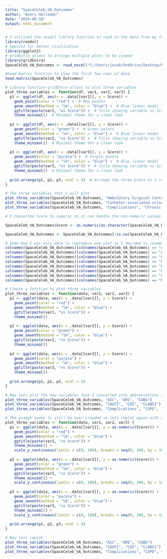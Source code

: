 ---
title: "SpaceCeleb_VA_Outcomes"
author: "Avery Holloman"
date: "2024-08-18"
output: html_document
---

```{r}
# I utilized the readxl library function to read in the data from my folder
library(readxl)
# Gpplot2 for better visulization
library(ggplot2)
# gridExtra allows to arrange multiple plots to be viewed
library(gridExtra)  
SpaceCeleb_VA_Outcomes <- read_excel("C:/Users/jacob/OneDrive/Desktop/R Studio Projects 2024/Datasets/SpaceCeleb_VA_Outcomes.xls")
```

```{r}
#head matrix function to view the first few rows of data
head.matrix(SpaceCeleb_VA_Outcomes)
```


```{r}
# Library function gridExtra allows to plot three variables
plot_three_variables <- function(df, var1, var2, var3) {
  p1 <- ggplot(df, aes(x = .data[[var1]], y = Score)) +
    geom_point(color = "red") +  # Red points
    geom_smooth(method = "lm", color = "blue") +  # Blue linear model fit
    ggtitle(paste(var1, "vs Score")) +  # Title showing variable vs Score
    theme_minimal()  # Minimal theme for a clean look
  
  p2 <- ggplot(df, aes(x = .data[[var2]], y = Score)) +
    geom_point(color = "green") +  # Green points
    geom_smooth(method = "lm", color = "blue") +  # Blue linear model fit
    ggtitle(paste(var2, "vs Score")) +  # Title showing variable vs Score
    theme_minimal()  # Minimal theme for a clean look
  
  p3 <- ggplot(df, aes(x = .data[[var3]], y = Score)) +
    geom_point(color = "purple") +  # Purple points
    geom_smooth(method = "lm", color = "blue") +  # Blue linear model fit
    ggtitle(paste(var3, "vs Score")) +  # Title showing variable vs Score
    theme_minimal()  # Minimal theme for a clean look
  
  grid.arrange(p1, p2, p3, ncol = 3)  # Arrange the three plots in a row
}

# The three variables that I will plot
plot_three_variables(SpaceCeleb_VA_Outcomes, "Ambulatory Surgical Center", "Acute Myocardial Infarction", "Coronary Artery Bypass Graft")
plot_three_variables(SpaceCeleb_VA_Outcomes, "Catheter-associated urinary tract infections", "Clostridium difficile Infection", "Central line-associated bloodstream infections")
plot_three_variables(SpaceCeleb_VA_Outcomes, "Complications", "Chronic Obstructive Pulmonary Disease", "Days or Procedure Count")


```


```{r}
# I Converted Score to numeric so it can handle the non-numeric values in my data because the last plot was not visible so I had to comment it out in order to fix it.There was alot of "Not Available" data points in my data so I removed them so "Score" was not able to be converted in my above grapgh on the y axis.So this allowed for myself to rerun the plot with better scalling on the y axis.But I still received a warning message about the NA's in the data but I felt they were necessary to see the full aspect of the data being rendered. "Warning: NAs introduced by coercion"

SpaceCeleb_VA_Outcomes$Score <- as.numeric(as.character(SpaceCeleb_VA_Outcomes$Score))

SpaceCeleb_VA_Outcomes <- SpaceCeleb_VA_Outcomes[!is.na(SpaceCeleb_VA_Outcomes$Score), ]

```


```{r}
# Some how I was only able to reproduce one plot so I decided to rename the the columns in order to shorter names for easier plotting
colnames(SpaceCeleb_VA_Outcomes)[colnames(SpaceCeleb_VA_Outcomes) == "Ambulatory Surgical Center"] <- "ASC"
colnames(SpaceCeleb_VA_Outcomes)[colnames(SpaceCeleb_VA_Outcomes) == "Acute Myocardial Infarction"] <- "AMI"
colnames(SpaceCeleb_VA_Outcomes)[colnames(SpaceCeleb_VA_Outcomes) == "Coronary Artery Bypass Graft"] <- "CABG"
colnames(SpaceCeleb_VA_Outcomes)[colnames(SpaceCeleb_VA_Outcomes) == "Catheter-associated urinary tract infections"] <- "CAUTI"
colnames(SpaceCeleb_VA_Outcomes)[colnames(SpaceCeleb_VA_Outcomes) == "Clostridium difficile Infection"] <- "CDI"
colnames(SpaceCeleb_VA_Outcomes)[colnames(SpaceCeleb_VA_Outcomes) == "Central line-associated bloodstream infections"] <- "CLABSI"
colnames(SpaceCeleb_VA_Outcomes)[colnames(SpaceCeleb_VA_Outcomes) == "Chronic Obstructive Pulmonary Disease"] <- "COPD"
colnames(SpaceCeleb_VA_Outcomes)[colnames(SpaceCeleb_VA_Outcomes) == "Days or Procedure Count"] <- "Procedure Days"

# Create a function to plot three variables
plot_three_variables <- function(data, var1, var2, var3) {
  p1 <- ggplot(data, aes(x = .data[[var1]], y = Score)) +
    geom_point(color = "red") +
    geom_smooth(method = "lm", color = "blue") +
    ggtitle(paste(var1, "vs Score")) +
    theme_minimal()
  
  p2 <- ggplot(data, aes(x = .data[[var2]], y = Score)) +
    geom_point(color = "green") +
    geom_smooth(method = "lm", color = "blue") +
    ggtitle(paste(var2, "vs Score")) +
    theme_minimal()
  
  p3 <- ggplot(data, aes(x = .data[[var3]], y = Score)) +
    geom_point(color = "purple") +
    geom_smooth(method = "lm", color = "blue") +
    ggtitle(paste(var3, "vs Score")) +
    theme_minimal()
  
  grid.arrange(p1, p2, p3, ncol = 3)
}

# Now lets plot the new variables that I converted into abbreviations to see the results
plot_three_variables(SpaceCeleb_VA_Outcomes, "ASC", "AMI", "CABG")
plot_three_variables(SpaceCeleb_VA_Outcomes, "CAUTI", "CDI", "CLABSI")
plot_three_variables(SpaceCeleb_VA_Outcomes, "Complications", "COPD", "Procedure Days")
```


```{r}
# The grapgh seems to still be over crowded so lets replot again with different scalable function of the three variables for more readablility on the y-axis
plot_three_variables <- function(data, var1, var2, var3) {
  p1 <- ggplot(data, aes(x = .data[[var1]], y = as.numeric(Score))) +
    geom_point(color = "red") +
    geom_smooth(method = "lm", color = "blue") +
    ggtitle(paste(var1, "vs Score")) +
    theme_minimal() +
    scale_y_continuous(limits = c(0, 100), breaks = seq(0, 100, by = 10))
  
  p2 <- ggplot(data, aes(x = .data[[var2]], y = as.numeric(Score))) +
    geom_point(color = "green") +
    geom_smooth(method = "lm", color = "blue") +
    ggtitle(paste(var2, "vs Score")) +
    theme_minimal() +
    scale_y_continuous(limits = c(0, 100), breaks = seq(0, 100, by = 10))
  
  p3 <- ggplot(data, aes(x = .data[[var3]], y = as.numeric(Score))) +
    geom_point(color = "purple") +
    geom_smooth(method = "lm", color = "blue") +
    ggtitle(paste(var3, "vs Score")) +
    theme_minimal() +
    scale_y_continuous(limits = c(0, 100), breaks = seq(0, 100, by = 10))
  
  grid.arrange(p1, p2, p3, ncol = 3)
}

# Now lets replot
plot_three_variables(SpaceCeleb_VA_Outcomes, "ASC", "AMI", "CABG")
plot_three_variables(SpaceCeleb_VA_Outcomes, "CAUTI", "CDI", "CLABSI")
plot_three_variables(SpaceCeleb_VA_Outcomes, "Complications", "COPD", "Procedure Days")
```



